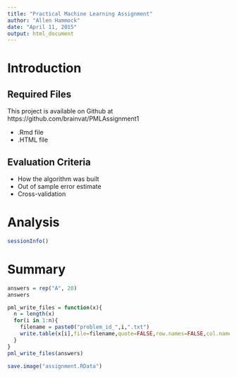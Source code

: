 ```yaml
---
title: "Practical Machine Learning Assignment"
author: "Allen Hammock"
date: "April 11, 2015"
output: html_document
---
```


# Introduction

## Required Files

This project is available on Github at https://github.com/brainvat/PMLAssignment1

* .Rmd file
* .HTML file

## Evaluation Criteria

* How the algorithm was built
* Out of sample error estimate
* Cross-validation

# Analysis

```r
sessionInfo()
```

# Summary

```r
answers = rep("A", 20)
answers
```


```r
pml_write_files = function(x){
  n = length(x)
  for(i in 1:n){
    filename = paste0("problem_id_",i,".txt")
    write.table(x[i],file=filename,quote=FALSE,row.names=FALSE,col.names=FALSE)
  }
}
pml_write_files(answers)
```

```r
save.image("assignment.RData")
```
